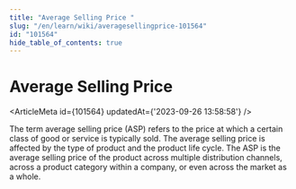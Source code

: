 ```yaml
---
title: "Average Selling Price "
slug: "/en/learn/wiki/averagesellingprice-101564"
id: "101564"
hide_table_of_contents: true
---
```



# Average Selling Price 

<ArticleMeta id={101564} updatedAt={'2023-09-26 13:58:58'} />
<div className='border-solid border-b border-t-0 my-4 border-[var(--ifm-color-gray-300)]' />

The term average selling price (ASP) refers to the price at which a certain class of good or service is typically sold. The average selling price is affected by the type of product and the product life cycle. The ASP is the average selling price of the product across multiple distribution channels, across a product category within a company, or even across the market as a whole.

